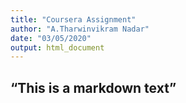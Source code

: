 ```yaml
---
title: "Coursera Assignment"
author: "A.Tharwinvikram Nadar"
date: "03/05/2020"
output: html_document
---
```

## "This is a markdown text"